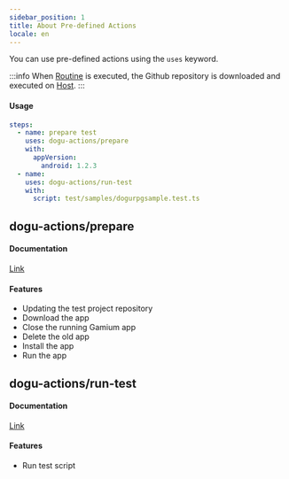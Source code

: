 ```yaml
---
sidebar_position: 1
title: About Pre-defined Actions
locale: en
---
```


You can use pre-defined actions using the `uses` keyword.

:::info
When [Routine](../../about) is executed, the Github repository is downloaded and executed on [Host](../../../../host-and-device/introduction#host-and-dost).
:::

#### Usage

```yaml
steps:
  - name: prepare test
    uses: dogu-actions/prepare
    with:
      appVersion:
        android: 1.2.3
  - name:
    uses: dogu-actions/run-test
    with:
      script: test/samples/dogurpgsample.test.ts
```

## dogu-actions/prepare

#### Documentation

[Link](./prepare)

#### Features

- Updating the test project repository
- Download the app
- Close the running Gamium app
- Delete the old app
- Install the app
- Run the app

## dogu-actions/run-test

#### Documentation

[Link](./run-test)

#### Features

- Run test script
